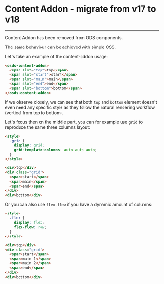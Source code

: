 
<Meta title="ODS Components/Layout/Content Addon/Migration From 17.x" />

# Content Addon - migrate from v17 to v18
----

Content Addon has been removed from ODS components.

The same behaviour can be achieved with simple CSS.

Let's take an example of the content-addon usage:
```html
<osds-content-addon>
  <span slot="top">top</span>
  <span slot="start">start</span>
  <span slot="main">main</span>
  <span slot="end">end</span>
  <span slot="bottom">bottom</span>
</osds-content-addon>
```

If we observe closely, we can see that both `top` and `bottom` element doesn't even need any specific style
as they follow the natural rendering workflow (vertical from top to bottom).

Let's focus then on the middle part, you can for example use `grid` to reproduce the same three columns layout:
```html
<style>
  .grid {
    display: grid;
    grid-template-columns: auto auto auto;
  }
</style>

<div>top</div>
<div class="grid">
  <span>start</span>
  <span>main</span>
  <span>end</span>
</div>
<div>bottom</div>
```

Or you can also use `flex-flow` if you have a dynamic amount of columns:
```html
<style>
  .flex {
    display: flex;
    flex-flow: row;
  }
</style>

<div>top</div>
<div class="grid">
  <span>start</span>
  <span>main 1</span>
  <span>main 2</span>
  <span>end</span>
</div>
<div>bottom</div>
```
